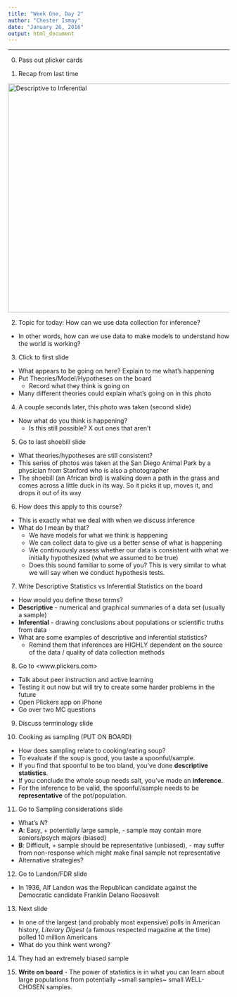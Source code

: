```yaml
---
title: "Week One, Day 2"
author: "Chester Ismay"
date: "January 26, 2016"
output: html_document
---
```


***

0. Pass out plicker cards

1. Recap from last time

<img src="flowchart.jpg" alt="Descriptive to Inferential" style="width:520px;">

2. Topic for today:  How can we use data collection for inference?
  - In other words, how can we use data to make models to understand how the world is working?

3. Click to first slide
  - What appears to be going on here?  Explain to me what's happening
  - Put Theories/Model/Hypotheses on the board
    - Record what they think is going on
  - Many different theories could explain what's going on in this photo  

4.  A couple seconds later, this photo was taken (second slide)
  - Now what do you think is happening?
    - Is this still possible?  X out ones that aren't

5. Go to last shoebill slide
  - What theories/hypotheses are still consistent?
  - This series of photos was taken at the San Diego Animal Park by a physician from Stanford who is also a photographer
  - The shoebill (an African bird) is walking down a path in the grass and comes across a little duck in its way.  So it picks it up, moves it, and drops it out of its way
  
6. How does this apply to this course?
  - This is exactly what we deal with when we discuss inference
  - What do I mean by that?
    - We have models for what we think is happening
    - We can collect data to give us a better sense of what is happening
    - We continuously assess whether our data is consistent with what we initially hypothesized (what we assumed to be true)
    - Does this sound familiar to some of you?  This is very similar to what we will say when we conduct hypothesis tests.
    
7. Write Descriptive Statistics vs Inferential Statistics on the board
  - How would you define these terms?
  - **Descriptive** - numerical and graphical summaries of a data set (usually a sample)
  - **Inferential** - drawing conclusions about populations or scientific truths from data
  - What are some examples of descriptive and inferential statistics?
    - Remind them that inferences are HIGHLY dependent on the source of the data / quality of data collection methods
    
8. Go to <www.plickers.com>
  - Talk about peer instruction and active learning
  - Testing it out now but will try to create some harder problems in the future
  - Open Plickers app on iPhone
  - Go over two MC questions
  
9. Discuss terminology slide

10. Cooking as sampling (PUT ON BOARD)
  - How does sampling relate to cooking/eating soup?
  - To evaluate if the soup is good, you taste a spoonful/sample.
  - If you find that spoonful to be too bland, you've done **descriptive statistics**.
  - If you conclude the whole soup needs salt, you've made an **inference**.
  - For the inference to be valid, the spoonful/sample needs to be **representative** of the pot/population.

11. Go to Sampling considerations slide
  - What's $N$?
  - **A**:  Easy, + potentially large sample, - sample may contain more seniors/psych majors (biased)
  - **B**:  Difficult, + sample should be representative (unbiased), - may suffer from non-response which might make final sample not representative
  - Alternative strategies?
  
12. Go to Landon/FDR slide
  - In 1936, Alf Landon was the Republican candidate against the Democratic candidate Franklin Delano Roosevelt

13. Next slide
  - In one of the largest (and probably most expensive) polls in American history, _Literary Digest_ (a famous respected magazine at the time) polled 10 million Americans
  - What do you think went wrong?
  
14. They had an extremely biased sample

15. **Write on board** - The power of statistics is in what you can learn about large populations from potentially ~small samples~ small WELL-CHOSEN samples.